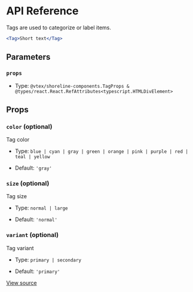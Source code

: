 # API Reference

Tags are used to categorize or label items.

```jsx
<Tag>Short text</Tag>
```

## Parameters

### `props`

- Type: `@vtex/shoreline-components.TagProps & @types/react.React.RefAttributes<typescript.HTMLDivElement>`

## Props

### `color` (optional)

Tag color

- Type: `blue | cyan | gray | green | orange | pink | purple | red | teal | yellow`

- Default: `'gray'`

### `size` (optional)

Tag size

- Type: `normal | large`

- Default: `'normal'`

### `variant` (optional)

Tag variant

- Type: `primary | secondary`

- Default: `'primary'`

[View source](https://github.com/vtex/shoreline/blob/211950c16/packages/components/src/tag/tag.tsx#L10)
